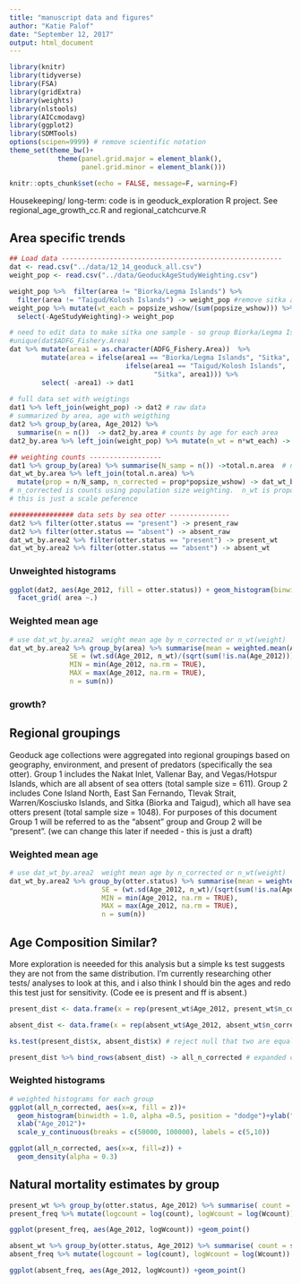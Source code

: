 ```yaml
---
title: "manuscript data and figures"
author: "Katie Palof"
date: "September 12, 2017"
output: html_document
---
```


```r
library(knitr)
library(tidyverse)
library(FSA)
library(gridExtra)
library(weights)
library(nlstools)
library(AICcmodavg)
library(ggplot2)
library(SDMTools)
options(scipen=9999) # remove scientific notation
theme_set(theme_bw()+ 
            theme(panel.grid.major = element_blank(),
                  panel.grid.minor = element_blank()))

knitr::opts_chunk$set(echo = FALSE, message=F, warning=F)
```
Housekeeping/ long-term: code is in geoduck_exploration R project. See regional_age_growth_cc.R and regional_catchcurve.R

## Area specific trends
```r
## Load data -------------------------------------------------------
dat <- read.csv("../data/12_14_geoduck_all.csv")
weight_pop <- read.csv("../data/GeoduckAgeStudyWeighting.csv")

weight_pop %>%  filter(area != "Biorka/Legma Islands") %>% 
  filter(area != "Taigud/Kolosh Islands") -> weight_pop #remove sitka area since they are grouped under "sitka" now
weight_pop %>% mutate(wt_each = popsize_wshow/(sum(popsize_wshow))) %>% 
  select(-AgeStudyWeighting)-> weight_pop

# need to edit data to make sitka one sample - so group Biorka/Legma Islands and Taigud/Kolosh Islands together
#unique(dat$ADFG_Fishery.Area)
dat %>% mutate(area1 = as.character(ADFG_Fishery.Area))  %>% 
        mutate(area = ifelse(area1 == "Biorka/Legma Islands", "Sitka", 
                             ifelse(area1 == "Taigud/Kolosh Islands", 
                                    "Sitka", area1))) %>% 
        select( -area1) -> dat1
  
# full data set with weigtings
dat1 %>% left_join(weight_pop) -> dat2 # raw data
# summarized by area, age with weigthing
dat2 %>% group_by(area, Age_2012) %>% 
  summarise(n = n())  -> dat2_by.area # counts by age for each area 
dat2_by.area %>% left_join(weight_pop) %>% mutate(n_wt = n*wt_each) -> dat_wt_by.area # counts by age/area with weighting

## weighting counts ------------------
dat1 %>% group_by(area) %>% summarise(N_samp = n()) ->total.n.area  # number sampled in each area
dat_wt_by.area %>% left_join(total.n.area) %>% 
  mutate(prop = n/N_samp, n_corrected = prop*popsize_wshow) -> dat_wt_by.area2
# n_corrected is counts using population size weighting.  n_wt is proportion using same weighting
# this is just a scale peference

################ data sets by sea otter ---------------
dat2 %>% filter(otter.status == "present") -> present_raw
dat2 %>% filter(otter.status == "absent") -> absent_raw
dat_wt_by.area2 %>% filter(otter.status == "present") -> present_wt
dat_wt_by.area2 %>% filter(otter.status == "absent") -> absent_wt
```

### Unweighted histograms
```r
ggplot(dat2, aes(Age_2012, fill = otter.status)) + geom_histogram(binwidth = 1.0, alpha = 0.5, position = "dodge") +
  facet_grid( area ~.)
```

### Weighted mean age 
```r
# use dat_wt_by.area2  weight mean age by n_corrected or n_wt(weight)
dat_wt_by.area2 %>% group_by(area) %>% summarise(mean = weighted.mean(Age_2012, n_wt), 
               SE = (wt.sd(Age_2012, n_wt)/(sqrt(sum(!is.na(Age_2012))))), 
               MIN = min(Age_2012, na.rm = TRUE), 
               MAX = max(Age_2012, na.rm = TRUE), 
               n = sum(n))
```


### growth?


## Regional groupings
Geoduck age collections were aggregated into regional groupings based on geography, environment, and present of predators (specifically the sea otter).  Group 1 includes the Nakat Inlet, Vallenar Bay, and Vegas/Hotspur Islands, which are all absent of sea otters (total sample size = 611).  Group 2 includes Cone Island North, East San Fernando, Tlevak Strait, Warren/Kosciusko Islands, and Sitka (Biorka and Taigud), which all have sea otters present (total sample size = 1048).  For purposes of this document Group 1 will be referred to as the "absent" group and Group 2 will be "present".  (we can change this later if needed - this is just a draft)

### Weighted mean age 
```r
# use dat_wt_by.area2  weight mean age by n_corrected or n_wt(weight)
dat_wt_by.area2 %>% group_by(otter.status) %>% summarise(mean = weighted.mean(Age_2012, n_wt),
                       SE = (wt.sd(Age_2012, n_wt)/(sqrt(sum(!is.na(Age_2012))))), 
                       MIN = min(Age_2012, na.rm = TRUE), 
                       MAX = max(Age_2012, na.rm = TRUE), 
                       n = sum(n))
```

## Age Composition Similar?
More exploration is neeeded for this analysis but a simple ks test suggests they are not from the same distribution. I'm currently researching other tests/ analyses to look at this, and i also think I should bin the ages and redo this test just for sensitivity.  (Code ee is present and ff is absent.)

```r
present_dist <- data.frame(x = rep(present_wt$Age_2012, present_wt$n_corrected), z = rep(present_wt$otter.status, present_wt$n_corrected))

absent_dist <- data.frame(x = rep(absent_wt$Age_2012, absent_wt$n_corrected), z = rep(absent_wt$otter.status, absent_wt$n_corrected))

ks.test(present_dist$x, absent_dist$x) # reject null that two are equal

present_dist %>% bind_rows(absent_dist) -> all_n_corrected # expanded counts combined into one data set. x is ages and z is otter.status

```

### Weighted histograms
```r
# weighted histograms for each group
ggplot(all_n_corrected, aes(x=x, fill = z))+
  geom_histogram(binwidth = 1.0, alpha =0.5, position = "dodge")+ylab("expanded count (x10000s)")+
  xlab("Age_2012")+
  scale_y_continuous(breaks = c(50000, 100000), labels = c(5,10))

ggplot(all_n_corrected, aes(x=x, fill=z)) + 
  geom_density(alpha = 0.3) 
```

## Natural mortality estimates by group

```r
present_wt %>% group_by(otter.status, Age_2012) %>% summarise( count = sum(n), Wcount = sum(n_corrected)) -> present_freq
present_freq %>% mutate(logcount = log(count), logWcount = log(Wcount)) -> present_freq

ggplot(present_freq, aes(Age_2012, logWcount)) +geom_point()

absent_wt %>% group_by(otter.status, Age_2012) %>% summarise( count = sum(n), Wcount = sum(n_corrected)) -> absent_freq
absent_freq %>% mutate(logcount = log(count), logWcount = log(Wcount)) -> absent_freq

ggplot(absent_freq, aes(Age_2012, logWcount)) +geom_point()

```
